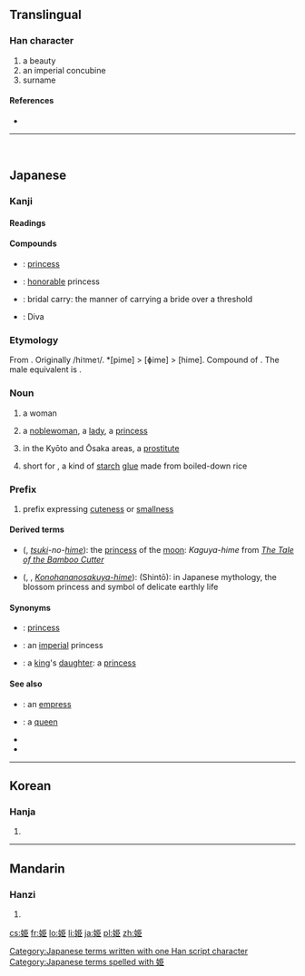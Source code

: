==Translingual==

===Han character===
{{Han char|rn=38|rad=女|as=06|sn=9|four=4141<sub>7</sub>|canj=女尸中中 (VSLL), X女尸中中 (XVSLL)|ids=⿰[[女]][[臣]]}}

# a beauty
# an imperial concubine
# surname

====References====
* {{Han ref|kx=0260.220|dkj=06229|dj=0526.210|hdz=21043.040|uh=59EB|ud=23019}}

----
<br />

==Japanese==
{{wikipedia|lang=ja}}
{{wikipedia|Hime}}

===Kanji===
{{ja-kanji|grade=c|rs=女06}}

====Readings====
{{ja-readings
|on=[[き]] (ki)
|kun=[[ひめ]] (hime)
}}

====Compounds====
* {{l|ja|お姫|tr=[[おひめ]], ''[[ohime]]''}}: [[princess]]
* {{l|ja|姫様|tr=[[ひめさま]], ''[[hime-sama]]''}}: [[honorable]] princess {{qualifier|term of address or reference}}
* {{l|ja|お姫様抱っこ|tr=[[おひめさまだっこ]], ''[[o-hime-sama dakko]]''}}: {{qualifier|slang}} bridal carry: the manner of carrying a bride over a threshold
* {{l|ja|歌姫|tr=[[うたひめ]], ''[[utahime]]''}}: Diva

===Etymology===
From {{etyl|ojp|ja|sort=ひめ}}.  Originally /hi<small>1</small>me<small>1</small>/. *[pime] > [ɸime] > [hime]. Compound of {{compound|lang=ja|sort=ひめ|日|tr1=hi|t1=sun|女|tr2=me|t2=woman}}. The male equivalent is {{term|lang=ja|彦|tr=hiko}}.

===Noun===
{{ja-noun|k|hira=ひめ|rom=hime}}

# {{context|lang=ja|sort=ひめ|euphemistic}} a woman
# a [[noblewoman]], a [[lady]], a [[princess]]
# {{context|lang=ja|sort=ひめ|slang}} in the Kyōto and Ōsaka areas, a [[prostitute]]
# short for {{term|lang=ja|姫糊|tr=himenori}}, a kind of [[starch]] [[glue]] made from boiled-down rice

===Prefix===
{{ja-pos|k|prefix|hira=ひめ|rom=hime-}}

# prefix expressing [[cuteness]] or [[smallness]]

====Derived terms====
* {{l|ja|月の姫}} ({{l|ja|つきのひめ}}, ''[[tsuki]]-no-[[hime]]''): the [[princess]] of the [[moon]]: ''Kaguya-hime'' from ''[[w:The Tale of the Bamboo Cutter|The Tale of the Bamboo Cutter]]''
* {{l|ja|木花之開耶姫}} ({{l|ja|このはなのさくひめ}}, {{l|ja|コノハナノサクヤビメ}}, ''[[Konohananosakuya-hime]]''): (Shintō): in Japanese mythology, the blossom princess and symbol of delicate earthly life

====Synonyms====
* {{sense|princess}} {{l|ja|プリンセス}}: [[princess]]
* {{sense|princess}} {{l|ja|皇女|tr=[[こうじょ]], ''[[kōjo]]''}}: an [[imperial]] princess
* {{sense|princess}} {{l|ja|王女|tr=[[おうじょ]], ''[[ōjo]]''}}: a [[king]]'s [[daughter]]: a [[princess]]

====See also====
* {{l|ja|女皇|tr=[[じょこう]], ''[[jokō]]''}}: an [[empress]]
* {{l|ja|女王|tr=[[じょおう]], ''[[joō]]''}}: a [[queen]]
* {{pedialite|Princess}}
* {{pedialite|Noblewoman}}

[[Category:Japanese terms written with one Han script character]]
[[Category:Japanese terms spelled with 姫]]
----

==Korean==

===Hanja===
{{ko-hanja|hangeul=희|rv=hui|mr=hŭi|y=huy}}

# {{defn|lang=ko|sort=女06}}

----

==Mandarin==

===Hanzi===
{{cmn-hanzi|pin=[[jī]] ([[ji1]])|wg=chi<sup>1</sup>}}

# {{defn|lang=cmn|sort=女06}}

[[cs:姫]]
[[fr:姫]]
[[lo:姫]]
[[li:姫]]
[[ja:姫]]
[[pl:姫]]
[[zh:姫]]